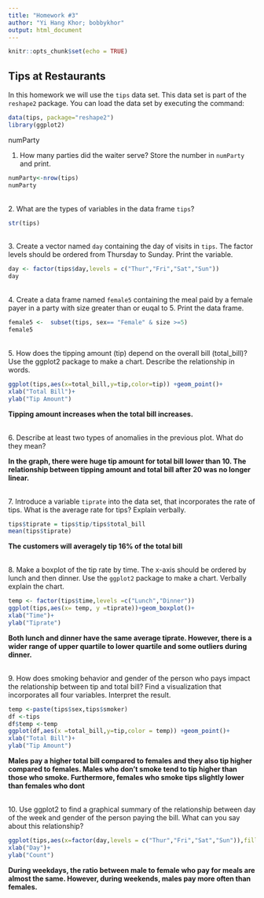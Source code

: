 ```yaml
---
title: "Homework #3"
author: "Yi Hang Khor; bobbykhor"
output: html_document
---
```


```r
knitr::opts_chunk$set(echo = TRUE)
```

## Tips at Restaurants

In this homework we will use the `tips` data set. This data set is part of the `reshape2` package. You can load the data set by executing the command:
```r
data(tips, package="reshape2")
library(ggplot2)
```
numParty

1.  How many parties did the waiter serve? Store the number in `numParty` and print. 
```r
numParty<-nrow(tips)
numParty
```
</br>
2. What are the types of variables in the data frame `tips`? 
```r
str(tips)
```
</br>
3. Create a vector named `day` containing the day of visits in `tips`. The factor levels should be ordered from Thursday to Sunday. Print the variable.
```r
day <- factor(tips$day,levels = c("Thur","Fri","Sat","Sun"))
day
```
</br>
4. Create a data frame named `female5` containing the meal paid by a female payer in a  party with size greater than or euqal to 5. Print the data frame.
```r
female5 <-  subset(tips, sex== "Female" & size >=5)
female5
```
</br>
5. How does the tipping amount (tip) depend on the overall bill (total_bill)? Use the ggplot2 package to make a chart. Describe the relationship in words.

```r
ggplot(tips,aes(x=total_bill,y=tip,color=tip)) +geom_point()+
xlab("Total Bill")+
ylab("Tip Amount")
```

**Tipping amount increases when the total bill increases.**

<br>
6. Describe at least two types of anomalies in the previous plot. What do they mean?

**In the graph, there were huge tip amount for total bill lower than 10. The relationship between tipping amount and total bill after 20 was no longer linear.**

</br>
7. Introduce a variable `tiprate` into the data set, that incorporates the rate of tips. What is the average rate for tips? Explain verbally.
```r
tips$tiprate = tips$tip/tips$total_bill
mean(tips$tiprate)
```
**The customers will averagely tip 16% of the total bill **

</br>
8. Make a boxplot of the tip rate by time. The x-axis should be ordered by lunch and then dinner. Use the `ggplot2` package to make a chart. Verbally explain the chart.
```r
temp <- factor(tips$time,levels =c("Lunch","Dinner"))
ggplot(tips,aes(x= temp, y =tiprate))+geom_boxplot()+
xlab("Time")+
ylab("Tiprate")
```

**Both lunch and dinner have the same average tiprate. However, there is a wider range of upper quartile to lower quartile and some outliers during dinner.**

</br>
9. How does smoking behavior and gender of the person who pays impact the  relationship between tip and total bill? Find a visualization that incorporates all four variables. Interpret the result.
```r
temp <-paste(tips$sex,tips$smoker)
df <-tips
df$temp <-temp
ggplot(df,aes(x =total_bill,y=tip,color = temp)) +geom_point()+
xlab("Total Bill")+
ylab("Tip Amount")
```

**Males pay a higher total bill compared to females and they also tip higher compared to females. Males who don't smoke tend to tip higher than those who smoke. Furthermore, females who smoke tips slightly lower than females who dont**

</br>
10. Use ggplot2 to find a graphical summary of the relationship between day of the week and gender of the person paying the bill. What can you say about this relationship?
```r
ggplot(tips,aes(x=factor(day,levels = c("Thur","Fri","Sat","Sun")),fill=sex))+geom_bar()+
xlab("Day")+
ylab("Count")
```

**During weekdays, the ratio between male to female who pay for meals are almost the same. However, during weekends, males pay more often than females.**


